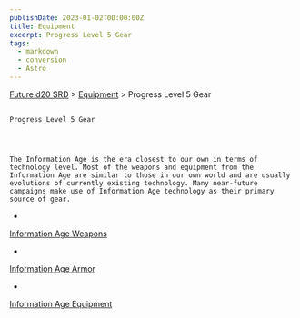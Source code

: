 ```yaml
---
publishDate: 2023-01-02T00:00:00Z
title: Equipment
excerpt: Progress Level 5 Gear
tags:
  - markdown
  - conversion
  - Astro
---
```







[Future d20 SRD](/#futureD20)
     > [Equipment](future-d20-srd-equipment-index)
     > Progress Level 5 Gear
    




## 
    Progress Level 5 Gear
   



    The Information Age is the era closest to our own in terms of technology level. Most of the weapons and equipment from the Information Age are similar to those in our own world and are usually evolutions of currently existing technology. Many near-future campaigns make use of Information Age technology as their primary source of gear.
   


- 
[Information       Age Weapons](future-d20-srd-equipment-information-age-weapons)

- 
[Information       Age Armor](future-d20-srd-equipment-information-age-armor)

- 
[Information       Age Equipment](future-d20-srd-equipment-information-age-equipment)






